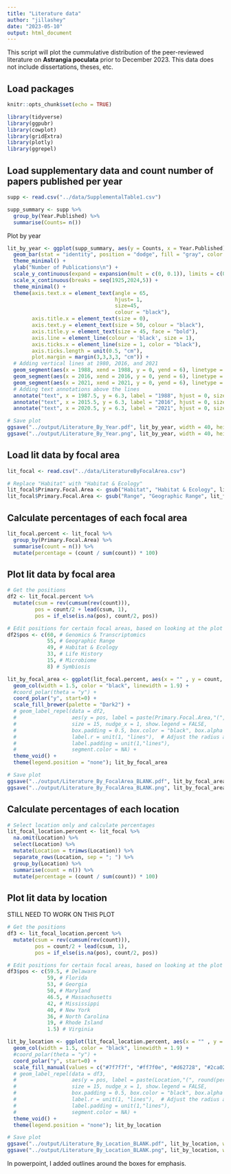 ```yaml
---
title: "Literature data"
author: "jillashey"
date: "2023-05-10"
output: html_document
---
```


This script will plot the cummulative distribution of the peer-reviewed literature on **Astrangia poculata** prior to December 2023. This data does not include dissertations, theses, etc. 

## Load packages 
```r
knitr::opts_chunk$set(echo = TRUE)

library(tidyverse)
library(ggpubr)
library(cowplot)
library(gridExtra)
library(plotly)
library(ggrepel)
```

## Load supplementary data and count number of papers published per year 
```r
supp <- read.csv("../data/SupplementalTable1.csv")

supp_summary <- supp %>%
  group_by(Year.Published) %>%
  summarise(Counts= n())
```

Plot by year
```r
lit_by_year <- ggplot(supp_summary, aes(y = Counts, x = Year.Published)) + 
  geom_bar(stat = "identity", position = "dodge", fill = "gray", color = "black", width = 1, size = 2) + 
  theme_minimal() + 
  ylab("Number of Publications\n") + 
  scale_y_continuous(expand = expansion(mult = c(0, 0.1)), limits = c(0, 6.5), breaks = seq(0,6,1)) + 
  scale_x_continuous(breaks = seq(1925,2024,5)) + 
  theme_minimal() + 
  theme(axis.text.x = element_text(angle = 65, 
                                   hjust= 1, 
                                   size=45, 
                                   colour = "black"), 
        axis.title.x = element_text(size = 0), 
        axis.text.y = element_text(size = 50, colour = "black"), 
        axis.title.y = element_text(size = 45, face = "bold"), 
        axis.line = element_line(colour = 'black', size = 1), 
        axis.ticks.x = element_line(size = 1, color = "black"), 
        axis.ticks.length = unit(0.5, "cm"), 
        plot.margin = margin(3,3,3,3, "cm")) +
  # Adding vertical lines at 1980, 2016, and 2021
  geom_segment(aes(x = 1988, xend = 1988, y = 0, yend = 6), linetype = "dashed", color = "black", size = 2) +
  geom_segment(aes(x = 2016, xend = 2016, y = 0, yend = 6), linetype = "dashed", color = "black", size = 2) +
  geom_segment(aes(x = 2021, xend = 2021, y = 0, yend = 6), linetype = "dashed", color = "black", size = 2) +
  # Adding text annotations above the lines
  annotate("text", x = 1987.5, y = 6.3, label = "1988", hjust = 0, size = 15, color = "black", angle = 45) +
  annotate("text", x = 2015.5, y = 6.3, label = "2016", hjust = 0, size = 15, color = "black",  angle = 45) +
  annotate("text", x = 2020.5, y = 6.3, label = "2021", hjust = 0, size = 15, color = "black",  angle = 45)

# Save plot 
ggsave("../output/Literature_By_Year.pdf", lit_by_year, width = 40, height = 15)
ggsave("../output/Literature_By_Year.png", lit_by_year, width = 40, height = 15)
```


## Load lit data by focal area
```r
lit_focal <- read.csv("../data/LiteratureByFocalArea.csv")

# Replace "Habitat" with "Habitat & Ecology"
lit_focal$Primary.Focal.Area <- gsub("Habitat", "Habitat & Ecology", lit_focal$Primary.Focal.Area)
lit_focal$Primary.Focal.Area <- gsub("Range", "Geographic Range", lit_focal$Primary.Focal.Area)
```

## Calculate percentages of each focal area 
```r
lit_focal.percent <- lit_focal %>%
  group_by(Primary.Focal.Area) %>%
  summarise(count = n()) %>%
  mutate(percentage = (count / sum(count)) * 100)
```

## Plot lit data by focal area 
```r
# Get the positions
df2 <- lit_focal.percent %>% 
  mutate(csum = rev(cumsum(rev(count))), 
         pos = count/2 + lead(csum, 1),
         pos = if_else(is.na(pos), count/2, pos))

# Edit positions for certain focal areas, based on looking at the plot 
df2$pos <- c(60, # Genomics & Transcriptomics 
             55, # Geographic Range
             49, # Habitat & Ecology 
             33, # Life History
             15, # Microbiome
             8) # Symbiosis 

lit_by_focal_area <- ggplot(lit_focal.percent, aes(x = "" , y = count, fill = fct_inorder(Primary.Focal.Area))) +
  geom_col(width = 1.5, color = "black", linewidth = 1.9) +
  #coord_polar(theta = "y") +
  coord_polar("y", start=0) + 
  scale_fill_brewer(palette = "Dark2") +
  # geom_label_repel(data = df2,
  #                  aes(y = pos, label = paste(Primary.Focal.Area,"(", round(percentage, 1), "%)")),
  #                  size = 15, nudge_x = 1, show.legend = FALSE,
  #                  box.padding = 0.5, box.color = "black", box.alpha = 0.5, 
  #                  label.r = unit(1, "lines"),  # Adjust the radius as needed
  #                  label.padding = unit(1,"lines"),
  #                  segment.color = NA) +
  theme_void() + 
  theme(legend.position = "none"); lit_by_focal_area

# Save plot 
ggsave("../output/Literature_By_FocalArea_BLANK.pdf", lit_by_focal_area, width = 20, height = 15, units = c("in"))
ggsave("../output/Literature_By_FocalArea_BLANK.png", lit_by_focal_area, width = 20, height = 15, units = c("in"))
```

## Calculate percentages of each location
```r
# Select location only and calculate percentages
lit_focal_location.percent <- lit_focal %>%
  na.omit(Location) %>%
  select(Location) %>%
  mutate(Location = trimws(Location)) %>%
  separate_rows(Location, sep = "; ") %>%
  group_by(Location) %>%
  summarise(count = n()) %>%
  mutate(percentage = (count / sum(count)) * 100)
```

## Plot lit data by location 


STILL NEED TO WORK ON THIS PLOT 
```r
# Get the positions
df3 <- lit_focal_location.percent %>% 
  mutate(csum = rev(cumsum(rev(count))), 
         pos = count/2 + lead(csum, 1),
         pos = if_else(is.na(pos), count/2, pos))

# Edit positions for certain focal areas, based on looking at the plot 
df3$pos <- c(59.5, # Delaware 
             59, # Florida  
             53, # Georgia 
             50, # Maryland 
             46.5, # Massachusetts
             42, # Mississippi
             40, # New York 
             36, # North Carolina 
             19, # Rhode Island 
             1.5) # Virginia

lit_by_location <- ggplot(lit_focal_location.percent, aes(x = "" , y = count, fill = fct_inorder(Location))) +
  geom_col(width = 1.5, color = "black", linewidth = 1.9) +
  #coord_polar(theta = "y") +
  coord_polar("y", start=0) + 
  scale_fill_manual(values = c("#7f7f7f", "#ff7f0e", "#d62728", "#2ca02c", "#9467bd", "#8c564b", "#71ab94", "#1f77b4", "#bcbd22", "#eaa1a7")) +
  # geom_label_repel(data = df3,
  #                  aes(y = pos, label = paste(Location,"(", round(percentage, 1), "%)")),
  #                  size = 15, nudge_x = 1, show.legend = FALSE,
  #                  box.padding = 0.5, box.color = "black", box.alpha = 0.5, 
  #                  label.r = unit(1, "lines"),  # Adjust the radius as needed
  #                  label.padding = unit(1,"lines"),
  #                  segment.color = NA) +
  theme_void() + 
  theme(legend.position = "none"); lit_by_location

# Save plot 
ggsave("../output/Literature_By_Location_BLANK.pdf", lit_by_location, width = 20, height = 15, units = c("in"))
ggsave("../output/Literature_By_Location_BLANK.png", lit_by_location, width = 20, height = 15, units = c("in"))
```

In powerpoint, I added outlines around the boxes for emphasis. 
